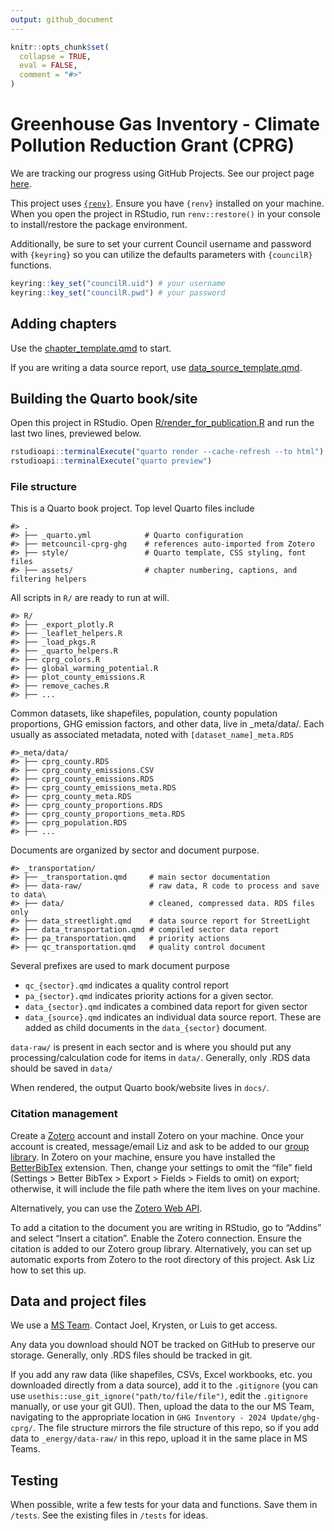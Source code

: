 ```yaml
---
output: github_document
---
```


<!-- README.md is generated from README.Rmd. Please edit that file -->

```r
knitr::opts_chunk$set(
  collapse = TRUE,
  eval = FALSE,
  comment = "#>"
)
```

# Greenhouse Gas Inventory - Climate Pollution Reduction Grant (CPRG)

<!-- badges: start -->
<!-- badges: end -->

We are tracking our progress using GitHub Projects. See our project page [here](https://github.com/orgs/Metropolitan-Council/projects/8/views/1).  

This project uses [`{renv}`](https://rstudio.github.io/renv/index.html). Ensure you have `{renv}` installed on your machine. When you open the project in RStudio, run `renv::restore()` in your console to install/restore the package environment.

Additionally, be sure to set your current Council username and password with `{keyring}` so you can utilize the defaults parameters with `{councilR}` functions.  

```r
keyring::key_set("councilR.uid") # your username
keyring::key_set("councilR.pwd") # your password
```

## Adding chapters

Use the [chapter_template.qmd](chapter_template.qmd) to start.

If you are writing a data source report, use [data_source_template.qmd](data_source_template.qmd).

## Building the Quarto book/site

Open this project in RStudio. Open [R/render_for_publication.R](R/render_for_publication.R) and run the last two lines, previewed below.

```r
rstudioapi::terminalExecute("quarto render --cache-refresh --to html")
rstudioapi::terminalExecute("quarto preview")
```


### File structure

This is a Quarto book project. Top level Quarto files include

```
#> .
#> ├── _quarto.yml            # Quarto configuration
#> ├── metcouncil-cprg-ghg    # references auto-imported from Zotero
#> ├── style/                 # Quarto template, CSS styling, font files
#> ├── assets/                # chapter numbering, captions, and filtering helpers
```

All scripts in `R/` are ready to run at will. 
```
#> R/
#> ├── _export_plotly.R
#> ├── _leaflet_helpers.R
#> ├── _load_pkgs.R
#> ├── _quarto_helpers.R
#> ├── cprg_colors.R
#> ├── global_warming_potential.R
#> ├── plot_county_emissions.R
#> ├── remove_caches.R
#> ├── ...
```

Common datasets, like shapefiles, population, county population proportions, GHG emission factors, and other data, live in _meta/data/. Each usually as associated metadata, noted with `[dataset_name]_meta.RDS`

```
#>_meta/data/
#> ├── cprg_county.RDS
#> ├── cprg_county_emissions.CSV
#> ├── cprg_county_emissions.RDS
#> ├── cprg_county_emissions_meta.RDS
#> ├── cprg_county_meta.RDS
#> ├── cprg_county_proportions.RDS
#> ├── cprg_county_proportions_meta.RDS
#> ├── cprg_population.RDS
#> ├── ...
```

Documents are organized by sector and document purpose. 

```
#> _transportation/
#> ├── _transportation.qmd     # main sector documentation
#> ├── data-raw/               # raw data, R code to process and save to data\
#> ├── data/                   # cleaned, compressed data. RDS files only
#> ├── data_streetlight.qmd    # data source report for StreetLight
#> ├── data_transportation.qmd # compiled sector data report
#> ├── pa_transportation.qmd   # priority actions
#> ├── qc_transportation.qmd   # quality control document
```

Several prefixes are used to mark document purpose

- `qc_{sector}.qmd` indicates a quality control report
- `pa_{sector}.qmd` indicates priority actions for a given sector.
- `data_{sector}.qmd` indicates a combined data report for given sector
- `data_{source}.qmd` indicates an individual data source report. These are added as child documents in the `data_{sector}` document.

`data-raw/` is present in each sector and is where you should put any processing/calculation code for items in `data/`. Generally, only .RDS data should be saved in `data/`

When rendered, the output Quarto book/website lives in `docs/`. 

### Citation management

Create a [Zotero](https://www.zotero.org/) account and install Zotero on your machine. Once your account is created, message/email Liz and ask to be added to our [group library](https://www.zotero.org/groups/5318360/metcouncil-cprg-ghg/library). In Zotero on your machine, ensure you have installed the [BetterBibTex](https://retorque.re/zotero-better-bibtex/installation/index.html) extension. Then, change your settings to omit the "file" field (Settings > Better BibTex > Export > Fields > Fields to omit) on export; otherwise, it will include the file path where the item lives on your machine. 

Alternatively, you can use the [Zotero Web API](https://quarto.org/docs/visual-editor/technical.html#zotero-web-api). 

To add a citation to the document you are writing in RStudio, go to "Addins" and select "Insert a citation". Enable the Zotero connection. Ensure the citation is added to our Zotero group library. Alternatively, you can set up automatic exports from Zotero to the root directory of this project. Ask Liz how to set this up.

## Data and project files

We use a [MS Team](https://teams.microsoft.com/l/channel/19%3a0ea5e55bb4c8449a98334fc1402d4fae%40thread.skype/GHG%2520Inventory?groupId=44f6d2b9-a73a-4969-9267-de486d00b3b8&tenantId=ddbff68b-482a-4573-81e0-fef8156a4fd0). Contact Joel, Krysten, or Luis to get access. 

Any data you download should NOT be tracked on GitHub to preserve our storage. Generally, only .RDS files should be tracked in git. 

If you add any raw data (like shapefiles, CSVs, Excel workbooks, etc. you downloaded directly from a data source), add it to the `.gitignore` (you can use `usethis::use_git_ignore("path/to/file/file")`, edit the `.gitignore` manually, or use your git GUI). Then, upload the data to the our MS Team, navigating to the appropriate location in `GHG Inventory - 2024 Update/ghg-cprg/`. The file structure mirrors the file structure of this repo, so if you add data to `_energy/data-raw/` in this repo, upload it in the same place in MS Teams. 

## Testing

When possible, write a few tests for your data and functions. Save them in `/tests`. See the existing files in `/tests` for ideas. 
